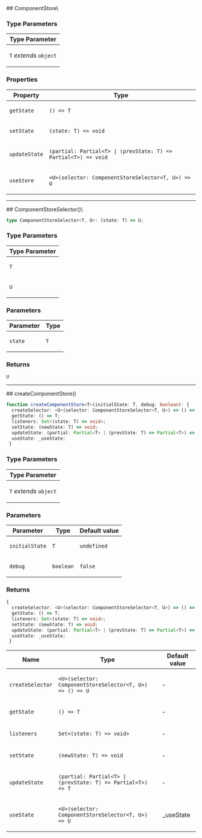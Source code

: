 
[//]: # (Do not edit directly)
[//]: # (Generated by the Cocokits TypeDoc custom theme on Fri Feb 21 2025)



<Meta title='Utils/Component-store'/>
<MdxPage breadcrumb='Utils' title='Component-store' tocItems={tocItems} hideThemeSwitcher={true}>
<div>
</div><div id="selection_componentstoret">
## ComponentStore\<T\>

### Type Parameters

<table class="arg-type-table arg-type-table--full-width">
<thead>
<tr>
<th>Type Parameter</th>
</tr>
</thead>
<tbody>
<tr>
<td>

`T` *extends* `object`

</td>
</tr>
</tbody>
</table>

### Properties

<table class="arg-type-table arg-type-table--full-width">
<thead>
<tr>
<th>Property</th>
<th>Type</th>
</tr>
</thead>
<tbody>
<tr>
<td>

`getState`

</td>
<td>

`() => T`

</td>
</tr>
<tr>
<td>

`setState`

</td>
<td>

`(state: T) => void`

</td>
</tr>
<tr>
<td>

`updateState`

</td>
<td>

`(partial: Partial<T> | (prevState: T) => Partial<T>) => void`

</td>
</tr>
<tr>
<td>

`useStore`

</td>
<td>

`<U>(selector: ComponentStoreSelector<T, U>) => U`

</td>
</tr>
</tbody>
</table>

***

</div><div id="selection_componentstoreselectort-u">
## ComponentStoreSelector()\<T, U\>

```ts
type ComponentStoreSelector<T, U>: (state: T) => U;
```

### Type Parameters

<table class="arg-type-table arg-type-table--full-width">
<thead>
<tr>
<th>Type Parameter</th>
</tr>
</thead>
<tbody>
<tr>
<td>

`T`

</td>
</tr>
<tr>
<td>

`U`

</td>
</tr>
</tbody>
</table>

### Parameters

<table class="arg-type-table arg-type-table--full-width">
<thead>
<tr>
<th>Parameter</th>
<th>Type</th>
</tr>
</thead>
<tbody>
<tr>
<td>

`state`

</td>
<td>

`T`

</td>
</tr>
</tbody>
</table>

### Returns

`U`

***

</div><div id="selection_createcomponentstore">
## createComponentStore()

```ts
function createComponentStore<T>(initialState: T, debug: boolean): {
  createSelector: <U>(selector: ComponentStoreSelector<T, U>) => () => U;
  getState: () => T;
  listeners: Set<(state: T) => void>;
  setState: (newState: T) => void;
  updateState: (partial: Partial<T> | (prevState: T) => Partial<T>) => T;
  useState: _useState;
 }
```

### Type Parameters

<table class="arg-type-table arg-type-table--full-width">
<thead>
<tr>
<th>Type Parameter</th>
</tr>
</thead>
<tbody>
<tr>
<td>

`T` *extends* `object`

</td>
</tr>
</tbody>
</table>

### Parameters

<table class="arg-type-table arg-type-table--full-width">
<thead>
<tr>
<th>Parameter</th>
<th>Type</th>
<th>Default value</th>
</tr>
</thead>
<tbody>
<tr>
<td>

`initialState`

</td>
<td>

`T`

</td>
<td>

`undefined`

</td>
</tr>
<tr>
<td>

`debug`

</td>
<td>

`boolean`

</td>
<td>

`false`

</td>
</tr>
</tbody>
</table>

### Returns

```ts
{
  createSelector: <U>(selector: ComponentStoreSelector<T, U>) => () => U;
  getState: () => T;
  listeners: Set<(state: T) => void>;
  setState: (newState: T) => void;
  updateState: (partial: Partial<T> | (prevState: T) => Partial<T>) => T;
  useState: _useState;
 }
```

<table class="arg-type-table arg-type-table--full-width">
<thead>
<tr>
<th>Name</th>
<th>Type</th>
<th>Default value</th>
</tr>
</thead>
<tbody>
<tr>
<td>

`createSelector`

</td>
<td>

`<U>(selector: ComponentStoreSelector<T, U>) => () => U`

</td>
<td>

&hyphen;

</td>
</tr>
<tr>
<td>

`getState`

</td>
<td>

`() => T`

</td>
<td>

&hyphen;

</td>
</tr>
<tr>
<td>

`listeners`

</td>
<td>

`Set<(state: T) => void>`

</td>
<td>

&hyphen;

</td>
</tr>
<tr>
<td>

`setState`

</td>
<td>

`(newState: T) => void`

</td>
<td>

&hyphen;

</td>
</tr>
<tr>
<td>

`updateState`

</td>
<td>

`(partial: Partial<T> | (prevState: T) => Partial<T>) => T`

</td>
<td>

&hyphen;

</td>
</tr>
<tr>
<td>

`useState`

</td>
<td>

`<U>(selector: ComponentStoreSelector<T, U>) => U`

</td>
<td>

\_useState

</td>
</tr>
</tbody>
</table>

</div>
</MdxPage>
